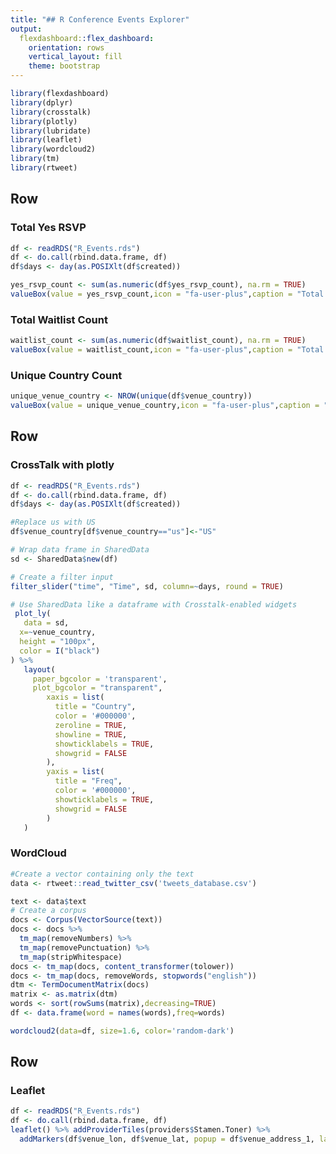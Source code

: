 ```yaml
---
title: "## R Conference Events Explorer"
output: 
  flexdashboard::flex_dashboard:
    orientation: rows
    vertical_layout: fill
    theme: bootstrap
---
```


```r
library(flexdashboard)
library(dplyr)
library(crosstalk)
library(plotly)
library(lubridate)
library(leaflet)
library(wordcloud2)
library(tm)
library(rtweet)

```
Row 
-----------------------------------------------------------------------

### Total Yes RSVP

```r
df <- readRDS("R_Events.rds")
df <- do.call(rbind.data.frame, df)
df$days <- day(as.POSIXlt(df$created))

yes_rsvp_count <- sum(as.numeric(df$yes_rsvp_count), na.rm = TRUE)
valueBox(value = yes_rsvp_count,icon = "fa-user-plus",caption = "Total Yes RSVP",color = "green")
```

### Total Waitlist Count
```r
waitlist_count <- sum(as.numeric(df$waitlist_count), na.rm = TRUE)
valueBox(value = waitlist_count,icon = "fa-user-plus",caption = "Total Waitlist Count",color = "orange")
```

### Unique Country Count
```r
unique_venue_country <- NROW(unique(df$venue_country))
valueBox(value = unique_venue_country,icon = "fa-user-plus",caption = "Unique Country Count",color = "coral")
```


Row {data-height=500}
-----------------------------------------------------------------------

### CrossTalk with plotly

```r
df <- readRDS("R_Events.rds")
df <- do.call(rbind.data.frame, df)
df$days <- day(as.POSIXlt(df$created))

#Replace us with US
df$venue_country[df$venue_country=="us"]<-"US"

# Wrap data frame in SharedData
sd <- SharedData$new(df)

# Create a filter input
filter_slider("time", "Time", sd, column=~days, round = TRUE)

# Use SharedData like a dataframe with Crosstalk-enabled widgets
 plot_ly(
   data = sd,
  x=~venue_country,
  height = "100px",
  color = I("black")
) %>%
   layout(
     paper_bgcolor = 'transparent',
     plot_bgcolor = "transparent",
        xaxis = list(
          title = "Country",
          color = '#000000',
          zeroline = TRUE,
          showline = TRUE,
          showticklabels = TRUE,
          showgrid = FALSE
        ),
        yaxis = list(
          title = "Freq",
          color = '#000000',
          showticklabels = TRUE,
          showgrid = FALSE
        )
   )

```



### WordCloud

```r
#Create a vector containing only the text
data <- rtweet::read_twitter_csv('tweets_database.csv')

text <- data$text
# Create a corpus  
docs <- Corpus(VectorSource(text))
docs <- docs %>%
  tm_map(removeNumbers) %>%
  tm_map(removePunctuation) %>%
  tm_map(stripWhitespace)
docs <- tm_map(docs, content_transformer(tolower))
docs <- tm_map(docs, removeWords, stopwords("english"))
dtm <- TermDocumentMatrix(docs) 
matrix <- as.matrix(dtm) 
words <- sort(rowSums(matrix),decreasing=TRUE) 
df <- data.frame(word = names(words),freq=words)

wordcloud2(data=df, size=1.6, color='random-dark')
```

Row
-----------------------------------------------------------------------

### Leaflet

``` r
df <- readRDS("R_Events.rds")
df <- do.call(rbind.data.frame, df)
leaflet() %>% addProviderTiles(providers$Stamen.Toner) %>%
  addMarkers(df$venue_lon, df$venue_lat, popup = df$venue_address_1, label =df$name,  clusterOptions = markerClusterOptions())

```
